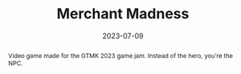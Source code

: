 ---
title: Merchant Madness
tags:
    - game_audio
abstract: Video game made for the GTMK 2023 game jam. Instead of the hero, you're the NPC.
role: Sound Designer
date: 2023-07-09
client: Trash Magic
media_type: Video Game
link: https://squirtzmd.itch.io/merchant-madness
---